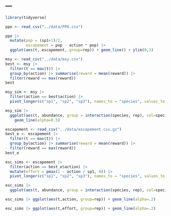 ---
---

```r
library(tidyverse)
```

```r
ppo <- read_csv("../data/PPO.csv")
```

```r
ppo |> 
  mutate(pop = (sp1+1)/2, 
         escapement = pop - action * pop) |> 
  ggplot(aes(t, escapement, group=rep)) + geom_line() + ylim(0,1)
```


```r
msy <- read_csv("../data/msy.csv")
best <- msy |> 
  filter(t == max(t)) |> 
  group_by(action) |> summarise(reward = mean(reward)) |> 
  filter(reward == max(reward))
best
```
```r
msy_sim <- msy |>
  filter(action == best$action) |> 
  pivot_longer(c("sp1", "sp2", "sp3"), names_to = "species", values_to = "abundance")

msy_sim |>
  ggplot(aes(t, abundance, group = interaction(species, rep), col=species)) + 
    geom_line(alpha=0.5)

```



```r
escapement <- read_csv("../data/escapement.csv.gz")
best_e <- escapement |> 
  filter(t == max(t)) |> 
  group_by(action) |> summarise(reward = mean(reward)) |> 
  filter(reward == max(reward))
best_e
```

```r
esc_sims <- escapement |>
  filter(action == best_e$action) |> 
  mutate(effort = pmax(1 - action / sp1, 0)) |>
  pivot_longer(c("sp1", "sp2", "sp3"), names_to = "species", values_to = "abundance")

esc_sims |>
  ggplot(aes(t, abundance, group = interaction(species, rep), col=species)) + geom_line(alpha=0.2)

esc_sims |> ggplot(aes(t,action, group=rep)) + geom_line(alpha=.2)

esc_sims |> ggplot(aes(t,effort, group=rep)) + geom_line(alpha=.2)
```